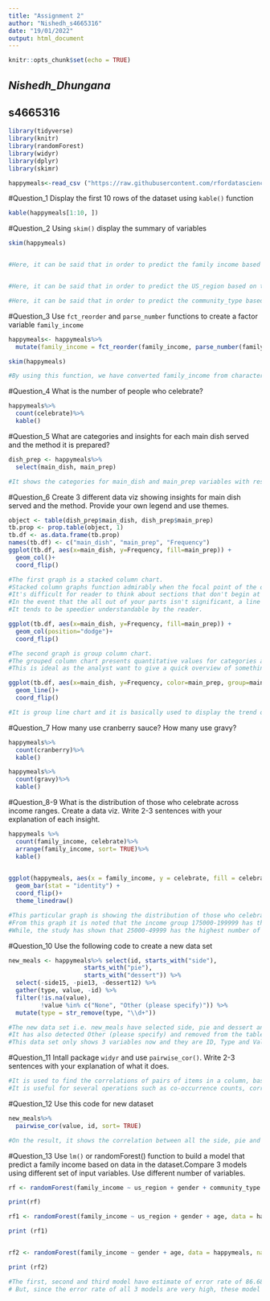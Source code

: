 ---
title: "Assignment 2"
author: "Nishedh_s4665316"
date: "19/01/2022"
output: html_document
---

```{r setup, include=FALSE}
knitr::opts_chunk$set(echo = TRUE)
```

## *Nishedh_Dhungana*
## **s4665316**



```{r}
library(tidyverse)
library(knitr)
library(randomForest)
library(widyr)
library(dplyr)
library(skimr)
```



```{r}
happymeals<-read_csv ("https://raw.githubusercontent.com/rfordatascience/tidytuesday/master/data/2018/2018-11-20/thanksgiving_meals.csv")

```

#Question_1 Display the first 10 rows of the dataset using `kable()` function 

```{r}
kable(happymeals[1:10, ])
```



#Question_2 Using `skim()` display the summary of variables
```{r}
skim(happymeals)


#Here, it can be said that in order to predict the family income based on their menu, input variable such as, 'us_region', 'gender', 'community_type', 'age' etc can be used. However, the skim() function indicates that all the variables are of character type. It means, none of the variables are in right format to predict the family income. Therefore, all the variables needs to be recoded into factor variable to build prediction model.


#Here, it can be said that in order to predict the US_region based on their menu, variable such as, 'cranberry', 'stuffing', 'gravy' 'dessert1', 'side1', 'pie1', etc can be used. However, the skim() function indicates that all the variables are of character type. It means, none of the variables are in right format to predict the community type or US_region. Therefore, all the variables needs to be recoded into factor variable to build prediction model.

#Here, it can be said that in order to predict the community_type based on their menu, variable such as, 'friendsgiving', 'work_black_friday', 'watch_program' 'hometown_friends', etc can be used. However, the skim() function indicates that all the variables are of character type. It means, none of the variables are in right format to predict the community type or US_region. Therefore, all the variables needs to be recoded into factor variable to build prediction model.


```
#Question_3 Use `fct_reorder` and `parse_number` functions to create a factor variable `family_income`
```{r}
happymeals<- happymeals%>%
  mutate(family_income = fct_reorder(family_income, parse_number(family_income)))

skim(happymeals)

#By using this function, we have converted family_income from character variable to factor variable.
```


#Question_4 What is the number of people who celebrate?
```{r}
happymeals%>%
  count(celebrate)%>%
  kable()
```

#Question_5 What are categories and insights for each main dish served and the method it is prepared?
```{r}
dish_prep <- happymeals%>%
  select(main_dish, main_prep)

#It shows the categories for main_dish and main_prep variables with respective to each other.
```


#Question_6 Create 3 different data viz showing insights for main dish served and the method. Provide your own legend and use themes.
```{r}
object <- table(dish_prep$main_dish, dish_prep$main_prep)
tb.prop <- prop.table(object, 1)
tb.df <- as.data.frame(tb.prop)
names(tb.df) <- c("main_dish", "main_prep", "Frequency")
ggplot(tb.df, aes(x=main_dish, y=Frequency, fill=main_prep)) + 
  geom_col()+
  coord_flip()

#The first graph is a stacked column chart. 
#Stacked column graphs function admirably when the focal point of the outline is to analyze the aggregates and one piece of the sums. 
#It's difficult for reader to think about sections that don't begin at a similar gauge. 
#In the event that the all out of your parts isn't significant, a line graph is a superior decision. 
#It tends to be speedier understandable by the reader.

ggplot(tb.df, aes(x=main_dish, y=Frequency, fill=main_prep)) +
  geom_col(position="dodge")+
  coord_flip()

#The second graph is group column chart.
#The grouped column chart presents quantitative values for categories and additional categorical dimensions. 
#This is ideal as the analyst want to give a quick overview of something as the analyst would do with a bar chart or column chart but add more information with the help of additional columns.

ggplot(tb.df, aes(x=main_dish, y=Frequency, color=main_prep, group=main_prep)) +
  geom_line()+
  coord_flip()

#It is group line chart and it is basically used to display the trend over a category or specific time frame.
```

#Question_7 How many use cranberry sauce? How many use gravy?
```{r}
happymeals%>%
  count(cranberry)%>%
  kable()

happymeals%>%
  count(gravy)%>%
  kable()
```

#Question_8-9 What is the distribution of those who celebrate across income ranges. Create a data viz. Write 2-3 sentences with your explanation of each insight.
```{r}
happymeals %>% 
  count(family_income, celebrate)%>%
  arrange(family_income, sort= TRUE)%>%
  kable()

  
ggplot(happymeals, aes(x = family_income, y = celebrate, fill = celebrate, label = family_income)) +
  geom_bar(stat = "identity") +
  coord_flip()+
  theme_linedraw()

#This particular graph is showing the distribution of those who celebrate across income ranges.
#From this graph it is noted that the income group 175000-199999 has the lowest number people who celebrates.
#While, the study has shown that 25000-49999 has the highest number of people who celebrates.

```
#Question_10 Use the following code to create a new data set
```{r}
new_meals <- happymeals%>% select(id, starts_with("side"),
                     starts_with("pie"),
                     starts_with("dessert")) %>%
  select(-side15, -pie13, -dessert12) %>%
  gather(type, value, -id) %>%
  filter(!is.na(value),
         !value %in% c("None", "Other (please specify)")) %>%
  mutate(type = str_remove(type, "\\d+"))

#The new data set i.e. new_meals have selected side, pie and dessert and and removed the variables such as side 15, pie 13 and dessert 12.
#It has also detected Other (please specify) and removed from the table for better data presentation.
#This data set only shows 3 variables now and they are ID, Type and Value and has been arranged according to side, pie and dessert respectively.
```


#Question_11 Intall package `widyr` and use `pairwise_cor()`. Write 2-3 sentences with your explanation of what it does. 
```{r}
#It is used to find the correlations of pairs of items in a column, based on a "feature" column that links them together.
#It is useful for several operations such as co-occurrence counts, correlations, or clustering that are mathematically convenient on wide matrices.

```

#Question_12 Use this code for new dataset
```{r}
new_meals%>%
  pairwise_cor(value, id, sort= TRUE)

#On the result, it shows the correlation between all the side, pie and dessert that is under value heading on new_meals.
```

#Question_13 Use `lm()` or randomForest() function to build a model that predict a family income based on data in the dataset.Compare 3 models using different set of input variables. Use different number of variables.
```{r}
rf <- randomForest(family_income ~ us_region + gender + community_type + age, data = happymeals, na.action = na.omit)

print(rf)

rf1 <- randomForest(family_income ~ us_region + gender + age, data = happymeals, na.action = na.omit)

print (rf1)


rf2 <- randomForest(family_income ~ gender + age, data = happymeals, na.action = na.omit)

print (rf2)

#The first, second and third model have estimate of error rate of 86.68%, 82.68% and 81.66% respectively, and out of 3 models compared model 3 has less error rate which is better than the other models.
# But, since the error rate of all 3 models are very high, these model will not be used for predicting the outcome.
```







